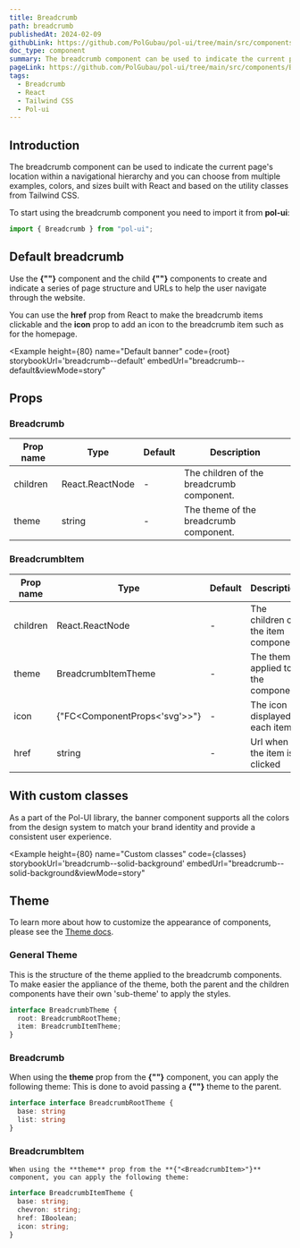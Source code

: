 ```yaml
---
title: Breadcrumb
path: breadcrumb
publishedAt: 2024-02-09
githubLink: https://github.com/PolGubau/pol-ui/tree/main/src/components/Breadcrumb
doc_type: component
summary: The breadcrumb component can be used to indicate the current page's location within a navigational hierarchy and you can choose from multiple examples, colors, and sizes built with React and based on the utility classes from Tailwind CSS.
pageLink: https://github.com/PolGubau/pol-ui/tree/main/src/components/Breadcrumb
tags:
  - Breadcrumb
  - React
  - Tailwind CSS
  - Pol-ui
---
```




## Introduction

The breadcrumb component can be used to indicate the current page's location within a navigational hierarchy and you can choose from multiple examples, colors, and sizes built with React and based on the utility classes from Tailwind CSS.

To start using the breadcrumb component you need to import it from **pol-ui**:

```jsx
import { Breadcrumb } from "pol-ui";
```

## Default breadcrumb

Use the **{"<Breadcrumb>"}** component and the child **{"<BreadcrumbItem>"}** components to create and indicate a series of page structure and URLs to help the user navigate through the website.

You can use the **href** prop from React to make the breadcrumb items clickable and the **icon** prop to add an icon to the breadcrumb item such as for the homepage.

 <Example
  height={80}
name="Default banner"
code={root}
storybookUrl='breadcrumb--default'
embedUrl="breadcrumb--default&viewMode=story"

>

  <RootCode />
</Example>

## Props

### Breadcrumb

| Prop name | Type            | Default | Description                               |
| --------- | --------------- | ------- | ----------------------------------------- |
| children  | React.ReactNode | -       | The children of the breadcrumb component. |
| theme     | string          | -       | The theme of the breadcrumb component.    |

### BreadcrumbItem

| Prop name | Type                          | Default | Description                         |
| --------- | ----------------------------- | ------- | ----------------------------------- |
| children  | React.ReactNode               | -       | The children of the item component. |
| theme     | BreadcrumbItemTheme           | -       | The theme applied to the component  |
| icon      | {"FC<ComponentProps<'svg'>>"} | -       | The icon displayed in each item     |
| href      | string                        | -       | Url when the item is clicked        |

## With custom classes

As a part of the Pol-UI library, the banner component supports all the colors from the design system to match your brand identity and provide a consistent user experience.

<Example
  height={80}
name="Custom classes"
code={classes}
storybookUrl='breadcrumb--solid-background'
embedUrl="breadcrumb--solid-background&viewMode=story"

>

  <ClassesCode />
</Example>

## Theme

To learn more about how to customize the appearance of components, please see the [Theme docs](/docs/theme).

### General Theme

This is the structure of the theme applied to the breadcrumb components.
To make easier the appliance of the theme, both the parent and the children components have their own 'sub-theme' to apply the styles.

```ts
interface BreadcrumbTheme {
  root: BreadcrumbRootTheme;
  item: BreadcrumbItemTheme;
}
```

### Breadcrumb

When using the **theme** prop from the **{"<Breadcrumb>"}** component, you can apply the following theme:
This is done to avoid passing a **{"<BreadcrumbItem>"}** theme to the parent.

```ts
interface interface BreadcrumbRootTheme {
  base: string
  list: string
}
```

### BreadcrumbItem

    When using the **theme** prop from the **{"<BreadcrumbItem>"}** component, you can apply the following theme:

```ts
interface BreadcrumbItemTheme {
  base: string;
  chevron: string;
  href: IBoolean;
  icon: string;
}
```
